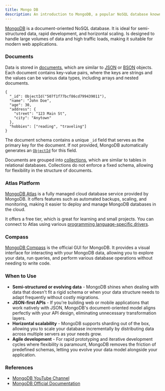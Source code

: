 ```yaml
---
title: Mongo DB
description: An introduction to MongoDB, a popular NoSQL database known for its flexibility and scalability.
---
```



[MongoDB](https://www.mongodb.com/) is a document-oriented NoSQL database. It is ideal for semi-structured data, rapid development, and horizontal scaling. Is designed to handle large volumes of data and high traffic loads, making it suitable for modern web applications.

<YouTube id="https://youtu.be/GV9VBwH_h1U" posterQuality="max" />

### Documents

Data is stored in [documents](https://www.mongodb.com/docs/manual/core/document/), which are similar to [JSON](https://www.json.org/) or [BSON](https://bsonspec.org/) objects. Each document contains key-value pairs, where the keys are strings and the values can be various data types, including arrays and nested documents.

```jsonc title="Example Document"
{
  "_id": ObjectId("507f1f77bcf86cd799439011"),
  "name": "John Doe",
  "age": 30,
  "address": {
    "street": "123 Main St",
    "city": "Anytown"
  },
  "hobbies": ["reading", "traveling"]
}
```

The document schema contains a unique `_id` field that serves as the primary key for the document. If not provided, MongoDB automatically generates an [`ObjectId`](https://www.mongodb.com/docs/manual/reference/bson-types/#std-label-objectid) for this field.

Documents are grouped into [collections](https://www.mongodb.com/docs/manual/core/databases-and-collections/#collections), which are similar to tables in relational databases. Collections do not enforce a fixed schema, allowing for flexibility in the structure of documents.

### Atlas Platform

[MongoDB Atlas](https://www.mongodb.com/atlas) is a fully managed cloud database service provided by MongoDB. It offers features such as automated backups, scaling, and monitoring, making it easier to deploy and manage MongoDB databases in the cloud.

It offers a free tier, which is great for learning and small projects. You can connect to Atlas using various [programming language-specific drivers](https://www.mongodb.com/docs/drivers/).

### Compass

[MongoDB Compass](https://www.mongodb.com/products/tools/compass) is the official GUI for MongoDB. It provides a visual interface for interacting with your MongoDB data, allowing you to explore your data, run queries, and perform various database operations without needing to write code.

### When to Use

- **Semi-structured or evolving data** - MongoDB shines when dealing with data that doesn't fit a rigid schema or when your data structure needs to adapt frequently without costly migrations.
- **JSON-first APIs** - If you're building web or mobile applications that work natively with JSON, MongoDB's document-oriented model aligns perfectly with your API design, eliminating unnecessary transformation layers.
- **Horizontal scalability** - MongoDB supports sharding out of the box, allowing you to scale your database incrementally by distributing data across multiple servers as your needs grow.
- **Agile development** - For rapid prototyping and iterative development cycles where flexibility is paramount, MongoDB removes the friction of predefined schemas, letting you evolve your data model alongside your application.

### References

- [MongoDB YouTube Channel](https://youtube.com/@MongoDB)
- [MongoDB Official Documentation](https://mongodb.com/docs/)
